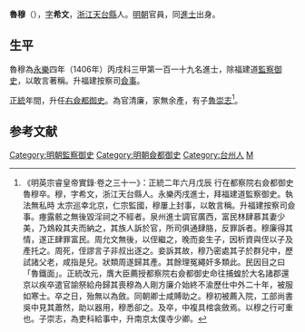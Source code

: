 {{明清人物信息框
| 姓名 = 魯穆
| 原名 =
| 圖片名稱= Lu Mu.png
| 圖片大小 = 200px
| 圖片說明 = 明《[[三才圖會|三才圖會]]》載《右僉都御史魯公像》
| 最高職務 = 右僉都御史
| 屆數 = 
| 國家 = 大明
| 前任 = 
| 繼任 = 
| 爵位 =
| 籍貫 = [[浙江承宣佈政使司|浙江承宣佈政使司]][[天台縣|天台縣]]
| 族裔 = 漢族
| 旗籍 = 
| 字號 = 字希文
| 諡號 = 
| 出生日期 = [[洪武|洪武]]十四年（1381年）
| 出生地點 = [[浙江承宣佈政使司|浙江]][[天台縣|天台縣]]
| 逝世日期 = [[正统_(年号)|正統]]二年（1437年）
| 逝世地點 = [[浙江承宣佈政使司|浙江]][[天台縣|天台縣]]
| 墓葬 =
| 配偶 =
| 親屬 =子 [[魯崇志|魯崇志]]
| 出身 = 
*永樂四年丙戌科同進士出身
| 經歷 = 
| 著作 =
}}
'''魯穆'''（{{bd|1381年||1437年|catIdx=Lu魯}}），[[表字|字]]'''希文'''，[[浙江|浙江]][[天台縣|天台縣]]人。[[明朝|明朝]]官員，同[[進士|進士]]出身。

==生平==
魯穆為[[永乐_(明朝)|永樂]]四年（1406年）丙戌科三甲第一百一十九名進士，除福建道[[監察御史|監察御史]]，以敢言著稱。升福建按察司[[僉事|僉事]]。

[[正统_(年号)|正統]]年間，升任[[右僉都御史|右僉都御史]]。為官清廉，家無余產，有子[[魯崇志|魯崇志]]<ref>《明英宗睿皇帝實錄·卷之三十一》：正統二年六月戊辰 行在都察院右僉都御史魯穆卒。穆，字希文，浙江天台縣人。永樂丙戌進士，拜福建道監察御史。執法無私時 太宗巡幸北京，仁宗監國，穆屢上封事，以敢言稱。升福建按察司僉事。瘞露骸之無後毀淫祠之不經者。泉州進士調官廣西，富民林肆慕其妻少美，乃鴆殺其夫而納之，其族人訴於官，所司俱通肆胳，反罪訴者。穆廉得其情，遂正肆罪富民。周允文無後，以侄繼之，晚而妾生子，因析資與侄以子及產托之。周死，侄謬言子非叔出逐之。妾訴其故，穆乃密處其子於群兒中，歷試諸父老，咸指是兒。狀類周遂歸其產。其餘理冤繩奸多類此。民因目之曰「魯鐵面」。正統改元，膺大臣薦授都察院右僉都御史命往捕蝗於大名諸郡還京以疾卒遣官諭祭給舟歸其喪穆為人剛方廉介始終不渝歷仕中外二十年，被服如寒士。卒之日，殆無以為斂。同朝卿士咸賻助之。穆初被薦入院，工部尚書吳中見其蕭然，助以器用，穆悉卻之。及卒，中複具棺衾斂焉。以穆之行可重也。子崇志，為吏科給事中，升南京太僕寺少卿。</ref>。

==参考文献==
<div class="references-small">
<references></references>
</div>

{{明朝人物小作品}}
{{永樂四年丙戌科殿試金榜}}

{{DEFAULTSORT:Lu魯}}
[[Category:明朝監察御史|Category:明朝監察御史]]
[[Category:明朝僉都御史|Category:明朝僉都御史]]
[[Category:台州人|Category:台州人]]
[[Category:魯姓|M]]
